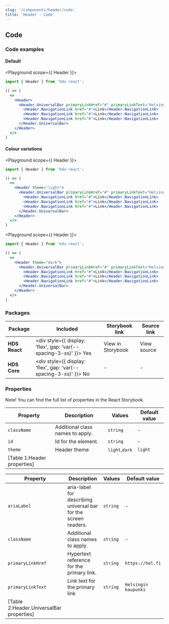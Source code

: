```yaml
---
slug: '/components/header/code'
title: 'Header - Code'
---
```




## Code

### Code examples

#### Default

<Playground scope={{ Header }}>

```jsx
import { Header } from 'hds-react';

() => (
  <>
    <Header>
      <Header.UniversalBar primaryLinkHref="#" primaryLinkText="Helsingin kaupunki">
        <Header.NavigationLink href="#">Link</Header.NavigationLink>
        <Header.NavigationLink href="#">Link</Header.NavigationLink>
        <Header.NavigationLink href="#">Link</Header.NavigationLink>
      </Header.UniversalBar>
    </Header>
  </>
)
```

</Playground>

#### Colour variations

<Playground scope={{ Header }}>

```jsx
import { Header } from 'hds-react';

() => (
  <>
    <Header theme="light">
      <Header.UniversalBar primaryLinkHref="#" primaryLinkText="Helsingin kaupunki">
        <Header.NavigationLink href="#">Link</Header.NavigationLink>
        <Header.NavigationLink href="#">Link</Header.NavigationLink>
        <Header.NavigationLink href="#">Link</Header.NavigationLink>
      </Header.UniversalBar>
    </Header>
  </>
)
```

</Playground>

<Playground scope={{ Header }}>

```jsx
import { Header } from 'hds-react';

() => (
  <>
    <Header theme="dark">
      <Header.UniversalBar primaryLinkHref="#" primaryLinkText="Helsingin kaupunki">
        <Header.NavigationLink href="#">Link</Header.NavigationLink>
        <Header.NavigationLink href="#">Link</Header.NavigationLink>
        <Header.NavigationLink href="#">Link</Header.NavigationLink>
      </Header.UniversalBar>
    </Header>
  </>
)
```

</Playground>


### Packages

| Package       | Included                                                                                        | Storybook link                                                                                                                                         | Source link                                                                                                                                                                                                         |
| ------------- | ----------------------------------------------------------------------------------------------- | ------------------------------------------------------------------------------------------------------------------------------------------------------ | ------------------------------------------------------------------------------------------------------------------------------------------------------------------------------------------------------------------- |
| **HDS React** | <div style={{ display: 'flex', gap: 'var(--spacing-3-xs)' }}><IconCheckCircleFill /> Yes </div> | <Link openInNewTab openInNewTabAriaLabel="Opens in a new tab" href="/storybook/react/?path=/story/components-header--example">View in Storybook</Link> | <ExternalLink openInNewTab openInNewTabAriaLabel="Opens in a new tab" href="https://github.com/City-of-Helsinki/helsinki-design-system/tree/master/packages/react/src/components/header">View source</ExternalLink> |
| **HDS Core**  | <div style={{ display: 'flex', gap: 'var(--spacing-3-xs)' }}><IconCrossCircle /> No </div>      | -                                                                                                                                                      | -                                                                                                                                                                                                                   |

### Properties

Note! You can find the full list of properties in the <Link openInNewTab openInNewTabAriaLabel="Opens in a new tab" href="/storybook/react/?path=/story/components-headeruniversalbar--default">React Storybook.</Link>

| Property                    | Description                      | Values         | Default value |
| --------------------------- | -------------------------------- | -------------- | ------------- |
| `className`                 | Additional class names to apply. | `string`       | -             |
| `id`                        | Id for the element.              | `string`       | -             |
| `theme`                     | Header theme                     | `light`,`dark` | `light`       |
| [Table 1:Header properties] |

| Property                                | Description                                                     | Values   | Default value        |
| --------------------------------------- | --------------------------------------------------------------- | -------- | -------------------- |
| `ariaLabel`                             | aria-label for describing universal bar for the screen readers. | `string` | -                    |
| `className`                             | Additional class names to apply.                                | `string` | -                    |
| `primaryLinkHref`                       | Hypertext reference for the primary link.                       | `string` | `https://hel.fi`     |
| `primaryLinkText`                       | Link text for the primary link                                  | `string` | `Helsingin kaupunki` |
| [Table 2:Header.UniversalBar properties] |
